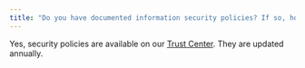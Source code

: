 ```yaml
---
title: "Do you have documented information security policies? If so, how frequently are they updated?"
---
```


Yes, security policies are available on our [Trust Center](https://app.vanta.com/assemblyai/trust/7n80syl8zln1bn1qm3x8eg). They are updated annually.
